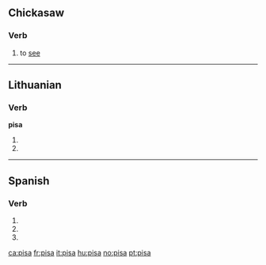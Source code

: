 {{also|Pisa}}
==Chickasaw==

===Verb===
{{infl|cic|verb}}

# to [[see]]

----

==Lithuanian==

===Verb===
'''pisa'''

# {{lt-form-verb|3s|pres|pisti}}
# {{lt-form-verb|3p|pres|pisti}}

----

==Spanish==

===Verb===
{{es-verb-form|pisar}}

# {{es-verb form of|ending=ar|mood=imperative|sense=affirmative|pers=2|formal=no|number=singular|[[pisar]]}}
# {{es-verb form of|ending=ar|mood=indicative|tense=present|pers=2|formal=yes|number=singular|[[pisar]]}}
# {{es-verb form of|ending=ar|mood=indicative|tense=present|pers=3|number=singular|[[pisar]]}}

[[ca:pisa]]
[[fr:pisa]]
[[it:pisa]]
[[hu:pisa]]
[[no:pisa]]
[[pt:pisa]]